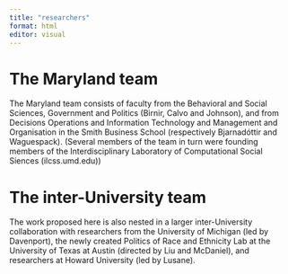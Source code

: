 ```yaml
---
title: "researchers"
format: html
editor: visual
---
```


# The Maryland team

The Maryland team consists of faculty from the Behavioral and Social Sciences, Government and Politics (Birnir, Calvo and Johnson), and from Decisions Operations and Information Technology and Management and Organisation in the Smith Business School (respectively Bjarnadóttir and Waguespack). (Several members of the team in turn were founding members of the Interdisciplinary Laboratory of Computational Social Siences (ilcss.umd.edu))

# The inter-University team

The work proposed here is also nested in a larger inter-University collaboration with researchers from the University of Michigan (led by Davenport), the newly created Politics of Race and Ethnicity Lab at the University of Texas at Austin (directed by Liu and McDaniel), and researchers at Howard University (led by Lusane).

